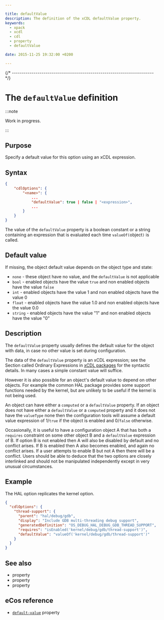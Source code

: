 ```yaml
---

title: defaultValue
description: The definition of the xCDL defaultValue property.
keywords:
  - xpack
  - xcdl
  - cdl
  - property
  - defaultValue

date: 2015-11-25 19:32:00 +0200

---
```



{/* ------------------------------------------------------------------------ */}

# The `defaultValue` definition

:::note

Work in progress.

:::

## Purpose

Specify a default value for this option using an xCDL expression.

## Syntax

```json {5}
{
    "cdlOptions": {
        "<name>": {
            ...
            "defaultValue": true | false | "<expression>",
            ...
        }
    }
}
```

The value of the `defaultValue` property is a boolean constant or a string containing an expression that is evaluated each time `valueOf(`object`)` is called.

## Default value

If missing, the object default value depends on the object type and state:

- `none` - these object have no value, and the `defaultValue`  is not applicable
- `bool` - enabled objects have the value `true` and non enabled objects have the value `false`
- `int` - enabled objects have the value 1 and non enabled objects have the value 0
- `float` - enabled objects have the value 1.0 and non enabled objects have the value 0.0
- `string` - enabled objects have the value "1" and non enabled objects have the value "0"

## Description

The `defaultValue` property usually defines the default value for the object with data, in case no other value is set during configuration.

The data of the `defaultValue` property is an xCDL expression; see the Section called Ordinary Expressions in [xCDL packages](/docs/guide/packages) for the syntactic details. In many cases a simple constant value will suffice.

However it is also possible for an object's default value to depend on other objects. For example the common HAL package provides some support functions needed by the kernel, but are unlikely to be useful if the kernel is not being used.

An object can have either a `computed` or a `defaultValue` property. If an object does not have either a `defaultValue` or a `computed` property and it does not have the `valueType` none then the configuration tools will assume a default value expression of 1/`true` if the object is enabled and 0/`false` otherwise.

Occasionally, it is useful to have a configuration object A that has both a `requires` constraint on some other object B and a `defaultValue` expression of B. If option B is not enabled then A will also be disabled by default and no conflict arises. If B is enabled then A also becomes enabled, and again no conflict arises. If a user attempts to enable B but not A then there will be a conflict. Users should be able to deduce that the two options are closely interlinked and should not be manipulated independently except in very unusual circumstances.

## Example

The HAL option replicates the kernel option.

```json
{
  "cdlOptions": {
    "thread-support": {
      "parent": "hal/debug/gdb",
      "display": "Include GDB multi-threading debug support",
      "generatedDefinition": "OS_DEBUG_HAL_DEBUG_GDB_THREAD_SUPPORT",
      "requires": "isEnabled('kernel/debug/gdb/thread-support')",
      "defaultValue": "valueOf('kernel/debug/gdb/thread-support')"
    }
  }
}
```

## See also

- <MetadataPropertyLink name="computed" /> property
- <MetadataPropertyLink name="legalValues" /> property
- <MetadataPropertyLink name="valueType" /> property

## eCos reference

- [`default-value`](https://ecos.sourceware.org/docs-latest/cdl-guide/ref.default-value.html) property


